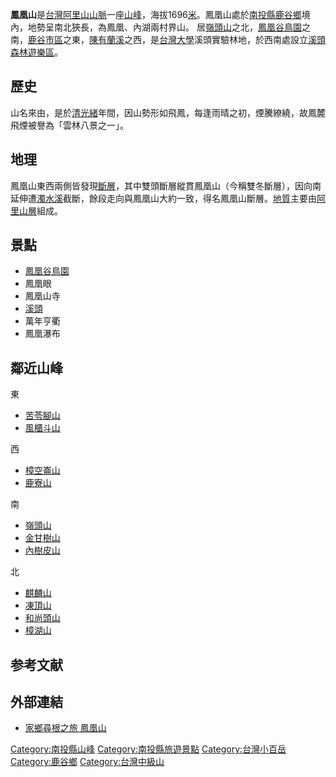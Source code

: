 {{otheruses|鳳凰山}}
{{Infobox Mountain
| 名稱 = 鳳凰山
| 照片 = 
| 照片說明 = 
| 海拔 = {{Convert|1696|m|ft|0|link=on}}
| 位置 = [[南投縣|南投縣]][[鹿谷鄉|鹿谷鄉]]
| 山脈 = [[阿里山山脈|阿里山山脈]]
| 相對高度 = 
| 座標 = 
| 地形圖 = 
| 類別 = 
| 年齡 = 
| 最近喷发 = 
| 首次登頂 =
| 攀登路線 =
}}
'''鳳凰山'''是[[台灣|台灣]][[阿里山山脈|阿里山山脈]]一座[[山峰|山峰]]，海拔1696[[米_(單位)|米]]{{r|林朝棨}}。鳳凰山處於[[南投縣|南投縣]][[鹿谷鄉|鹿谷鄉]]境內，地勢呈南北狹長，為鳳凰、內湖兩村界山{{r|map}}。
居[[嶺頭山|嶺頭山]]之北，[[鳳凰谷鳥園|鳳凰谷鳥園]]之南，[[鹿谷市區|鹿谷市區]]之東，[[陳有蘭溪|陳有蘭溪]]之西，是[[台灣大學|台灣大學]]溪頭實驗林地，於西南處設立[[溪頭森林遊樂區|溪頭森林遊樂區]]{{r|map}}。

==歷史==
山名來由，是於[[清|清]][[光緒|光緒]]年間，因山勢形如飛鳳，每逢雨晴之初，煙騰繚繞，故鳳麓飛煙被譽為「雲林八景之一」{{r|倪贊元}}。

==地理==
鳳凰山東西兩側皆發現[[斷層|斷層]]，其中雙頭斷層縱貫鳳凰山（今稱雙冬斷層），因向南延伸遭[[濁水溪|濁水溪]]截斷，餘段走向與鳳凰山大約一致，得名鳳凰山斷層{{r|taizhong}}。[[地質|地質]]主要由[[阿里山層|阿里山層]]組成{{r|taizhong}}。

==景點==
*[[鳳凰谷鳥園|鳳凰谷鳥園]]
*鳳凰眼
*鳳凰山寺
*[[溪頭|溪頭]]
*萬年亨衢
*鳳凰瀑布

==鄰近山峰==
;東
*[[苦苓腳山|苦苓腳山]]
*[[風櫃斗山|風櫃斗山]]
;西
*[[樟空崙山|樟空崙山]]
*[[鹿寮山|鹿寮山]]
;南
*[[嶺頭山|嶺頭山]]
*[[金甘樹山|金甘樹山]]
*[[內樹皮山|內樹皮山]]
;北
*[[麒麟山|麒麟山]]
*[[凍頂山|凍頂山]]
*[[和尚頭山|和尚頭山]]
*[[樟湖山|樟湖山]]

==参考文献==
{{reflist|colwidth=30em|refs=

<ref name="林朝棨">{{cite book |title=《台湾地形》|chapter=第三节、山地地形 |author=林朝棨|publisher=臺灣文獻會|language=zh-tw|year=1957}}</ref>

<ref name="map">{{cite book |title=《1:21000鹿谷鄉行政區域圖》|language=zh-tw|isbn=986003087-1|date=2005年5月}}</ref>

<ref name="倪贊元">{{cite book |title=[http://club.xilu.com/wave99/msgview-950484-17285.html 《雲林縣采訪冊》（第二冊）]|chapter=沙連堡|pages=147|author=倪贊元|publisher=台灣銀行經濟研究室|language=zh-tw|year=1959}}</ref>

<ref name="taizhong">{{cite book |title=《台中州鄉土地誌》|author=杉目妙光|language=ja|year=昭和九}}</ref>

}}

== 外部連結 ==
*[http://ms1.fwps.ntct.edu.tw/localcounty/r1.htm 家鄉尋根之旅 鳳凰山]{{dead link|date=2018年5月 |bot=InternetArchiveBot |fix-attempted=yes }}

[[Category:南投縣山峰|Category:南投縣山峰]]
[[Category:南投縣旅遊景點|Category:南投縣旅遊景點]]
[[Category:台灣小百岳|Category:台灣小百岳]]
[[Category:鹿谷鄉|Category:鹿谷鄉]]
[[Category:台灣中級山|Category:台灣中級山]]